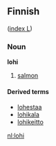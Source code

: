 ==Finnish==
([[Wiktionary:Finnish_index_l|index L]])

===Noun===
'''lohi'''

# [[salmon]]

====Derived terms====
*[[lohestaa]]
*[[lohikala]]
*[[lohikeitto]]

[[nl:lohi]]